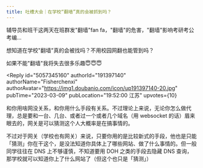 ```yaml
---
title: 吐槽大会｜在学校“翻墙”真的会被抓到吗？
---
```



<Forum groupName="真的需要这份文凭吗？" groupUrl="https://www.douban.com/group/fucking_diploma/" archivedAt="2025-05-16T14:43:20.713Z">
  <Post
    id="284679768"
    title="吐槽大会｜在学校“翻墙”真的会被抓到吗？"
    url="https://www.douban.com/group/topic/284679768/?_spm_id=MjAyNjcyMzA4"
    pubTime="2023-03-14"
    highlightUserId="191397140"
  >
辅导员和班干这两天在班群发"翻墙"fan
fa，"翻墙"的危害，"翻墙"影响考研考公考编...

想知道在学校"翻墙"真的会被找吗？不用校园网翻也能管到吗？

如果不能"翻墙"我将失去很多乐趣😇😇😇

<Reply
  id="5057345160"
  authorId="191397140"
  authorName="Fisherchenxi"
  authorAvatar="https://img1.doubanio.com/icon/up191397140-20.jpg"
  pubTime="2023-03-09"
  pubLocation="19:52:00 江苏"
  upvotes={10}
>
和你用啥网没关系，和你用什么手段有关系。不过理论上来说，无论你怎么做代理，总是要和一台、几台、或者过一个或者几个域名（用
websocket 的话）眉来眼去的，网关是可以猜测这个人大概率是在搞事情的。

不过对于网关（学校也有网关）来说，只要你用的是比较新式的手段，他也是只能「猜测」你在干这个，是没法知道你具体上了哪些网站、做了什么事情的。但一般同学往往在
DNS 上不够谨慎，不知道要用 DOH 之类的手段去隐藏 DNS
查询，那学校就可以知道你上了什么网站了（但这个也只是「猜测」）
</Reply>
  </Post>
</Forum>
